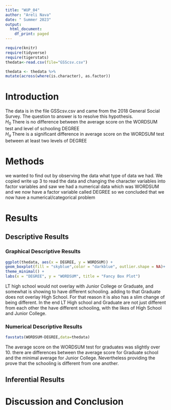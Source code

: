 ```yaml
---
title: "WUP_04"
author: "Areli Nava"
date: " Summer 2023"
output:
  html_document:
    df_print: paged
---
```


```r
require(knitr)
require(tidyverse)
require(tigerstats)
thedata<-read.csv(file="GSScsv.csv")
```

```r
thedata <- thedata %>%
mutate(across(where(is.character), as.factor))
```

# Introduction

<!--In this section you explain what you are trying to show.  Where did the data come from?  What is the research or other question you are trying to answer?!-->

The data is in the file GSScsv.csv and came from the 2018 General Social Survey.  The question to answer is to resolve this hypothesis.  
$H_0$ There is no difference between the average score on the WORDSUM test and level of schooling DEGREE  
$H_a$ There is a significant difference in average score on the WORDSUM test between at least two levels of DEGREE  

# Methods

<!--Mention that you intend to use chatGPT to the greatest extent possible. Give credit to chatGPT when you use it to create code in your report. Decide on your methods:  use "variable analysis" or other appropriate descriptors.  Make sure to choose at least one graphical method and at least one numerical method.!-->

we wanted to find out by observing the data what type of data we had. We copied write up 3 to read the data and changing the character variables into factor variables and saw we had a numerical data which was WORDSUM and we now have a factor variable called DEGREE so we concluded that we now have a numerical/categorical problem

# Results

<!--Divide this section into two sub-sections:  One for your descriptive  results and one for your inferential results.!-->

## Descriptive Results

### Graphical Descriptive Results

<!--Graphical results here.  Make sure to show your code.  Provide appropriate labels for axes, giving units if possible, and provide a good title for the graph, too.  Use the graphical results to describe the patterns if any that exist in the data as focused toward the research question!-->

```r
ggplot(thedata, aes(x = DEGREE, y = WORDSUM)) +
geom_boxplot(fill = "skyblue",color = "darkblue", outlier.shape = NA)+
theme_minimal() +
labs(x = "DEGREE", y = "WORDSUM", title = "Fancy Box Plot")
```




LT high school would not overlay with Junior College or Graduate, and somewhat is showing to have different schooling. adding to that Graduate does not overlay High School. For that reason it is also has a slim change of being different. In the end LT High school and Graduate are not just different from each other the have different schooling, with the likes of High School and Junior College.

### Numerical Descriptive Results

```r
favstats(WORDSUM~DEGREE,data=thedata)
```

The average score on the WORDSUM test for graduates was slightly over 10. there are differences between the average score for Graduate school and the minimal average for Junior College. Nevertheless providing the prove that the schooling is different from one another.


<!--Numerical results go here. Use the numerical results to describe the patterns if any that exist in the data as focused toward the research question!-->

## Inferential Results

<!--State hypothesis clearly.  Make sure your discussion of the inferential test covers all the aspects that the test output produces, such as test statistic, p-value etc.  Make a decision about the null hypothesis, explain the assumptions on which the selected test/procedure was based, and why the chosen procedure satisfys the assumptions and is appropriate to answer the research question!-->


# Discussion and Conclusion

<!--Discussion and conclusion here.  If you found a relationship be sure to consider whether the relationship occurs because one of the variavbles causes the other, or whether they perhasps are related for some other reason.  Watch the chapter 6 videos from the GeorgeTown videos collection.!-->
